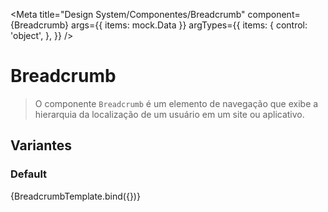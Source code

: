 
<Meta 
    title="Design System/Componentes/Breadcrumb" 
    component={Breadcrumb} 
    args={{
        items: mock.Data
    }}
    argTypes={{
        items: { 
            control: 'object',
        },
    }}
/>


# Breadcrumb

> O componente `Breadcrumb` é um elemento de navegação que exibe a hierarquia da localização de um usuário em um site ou aplicativo.

## Variantes

### Default

<Canvas withToolbar>
    <Story name="Default">
        {BreadcrumbTemplate.bind({})}
    </Story>
</Canvas>

<ArgsTable story="Default" />
